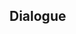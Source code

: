 {{Genius Invokation TCG Stage
|title        = Blade of the Lone Wolf
|type         = Adventure Challenge
|group        = Open World Match
|character    = Qiuyue
|requirement  = 5
|location     = Inazuma
|introduction = A distinguished hero was commissioned by the Feiyun Commerce Guild to bear the finest jade across the sea. Yet somehow, this news was leaked to a band of Nobushi, and so, on a rainy night...<br />{{Color|bp|Special Rule: When Action Phase begins, the active characters on both sides will be affected by Hydro.}}
|objective_1  = Achieve victory
|reward_1     = Player EXP*210;Lucky Coin*250
|objective_2  = Achieve victory within 5 Rounds
|reward_2     = Lucky Coin*500
|objective_3  = Trigger 2 Elemental Reactions
|reward_3     = Lucky Coin*500
|lineup       = Nobushi: Kikouban;Nobushi: Jintouban;Nobushi: Hitsukeban;Nobushi: Kikouban
}}

==Dialogue==
{{Transclude|Genius Invokation TCG/Stage/Qiuyue|Adventure Challenge}}